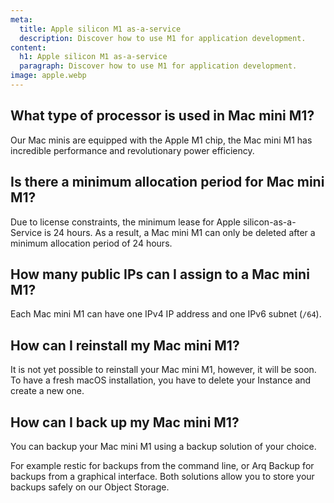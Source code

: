 ```yaml
---
meta:
  title: Apple silicon M1 as-a-service
  description: Discover how to use M1 for application development.
content:
  h1: Apple silicon M1 as-a-service
  paragraph: Discover how to use M1 for application development.
image: apple.webp
---
```


## What type of processor is used in Mac mini M1?

Our Mac minis are equipped with the Apple M1 chip, the Mac mini M1 has incredible performance and revolutionary power efficiency.

## Is there a minimum allocation period for Mac mini M1?
Due to license constraints, the minimum lease for Apple silicon-as-a-Service is 24 hours. 
As a result, a Mac mini M1 can only be deleted after a minimum allocation period of 24 hours.

## How many public IPs can I assign to a Mac mini M1?
Each Mac mini M1 can have one IPv4 IP address and one IPv6 subnet (`/64`).

## How can I reinstall my Mac mini M1?
It is not yet possible to reinstall your Mac mini M1, however, it will be soon. 
To have a fresh macOS installation, you have to delete your Instance and create a new one.

## How can I back up my Mac mini M1?
You can backup your Mac mini M1 using a backup solution of your choice. 

For example restic for backups from the command line, or Arq Backup for backups from a graphical interface. Both solutions allow you to store your backups safely on our Object Storage.
